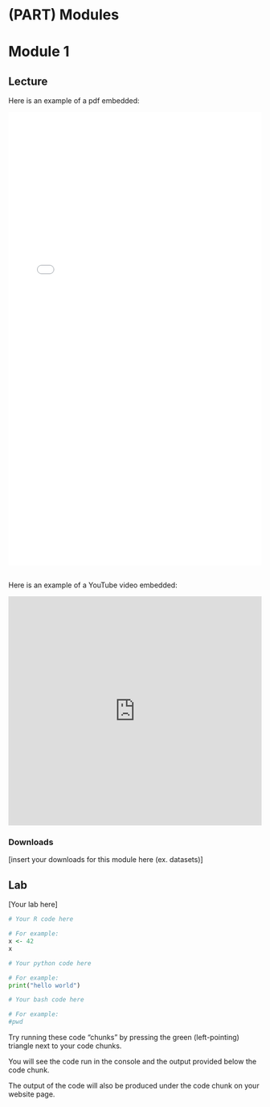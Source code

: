 # (PART) Modules {-}

# Module 1

## Lecture

<!-- Insert slideshows as pdfs with this markdown code -->

Here is an example of a pdf embedded:

![insert alt text for pdf here](content-files/sample-pdf.pdf){width=100% height=900}\ <!-- edit height based your preferences -->

<!-- Try to keep slideshows as pdfs for accessibility, slideshows from google slides can be inserted by pasting in the html code to share it into your markdown -->

Here is an example of a YouTube video embedded:

<iframe width="100%" height=455px src="https://www.youtube.com/embed/WMP_8RTiv40" title="CBW Bridging Pathology and Genomics 2024 | 04.2: Clinical Reporting pt. 2" frameborder="0" allow="accelerometer; autoplay; clipboard-write; encrypted-media; gyroscope; picture-in-picture; web-share" referrerpolicy="strict-origin-when-cross-origin" allowfullscreen></iframe>

### Downloads

[insert your downloads for this module here (ex. datasets)]

## Lab

[Your lab here]

<!-- These pages should be a rendered and compiled version of your code, if you have code.  -->

<!-- R, python, bash and more can run in bookdown.  -->

```r
# Your R code here

# For example:
x <- 42
x
```

```python
# Your python code here

# For example:
print("hello world")
```

```bash
# Your bash code here

# For example:
#pwd
```

<!-- Note, "pwd" is commented out, since it is a bash command, it may cause an error in building for Windows users. -->

Try running these code "chunks" by pressing the green (left-pointing) triangle next to your code chunks. 

You will see the code run in the console and the output provided below the code chunk.

The output of the code will also be produced under the code chunk on your website page.
